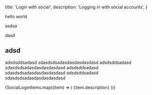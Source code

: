 
  title: 'Login with social',
  description: 'Logging in with social accounts',
}

hello world

asdsa

dasd

## adsd

adsdsddsadasd sdasdsdsadasdasdasdasdasd adsdsddsadasd sdasdsdsadasdasdasdasdasd adsdsddsadasd sdasdsdsadasdasdasdasdasd adsdsddsadasd sdasdsdsadasdasdasdasdasd

<div className="grid grid-cols-12 gap-10 not-prose py-16">
  {SocialLoginItems.map((item) => (  
    <Link href={`/${item.url}`} key={item.name} passHref>
      <a className="col-span-4">
        <IconPanel
          title={item.name}
          span="col-span-6"
          icon={item.icon}
        >
          {item.description}
        </IconPanel>
      </a>
    </Link>
))}

</div>



